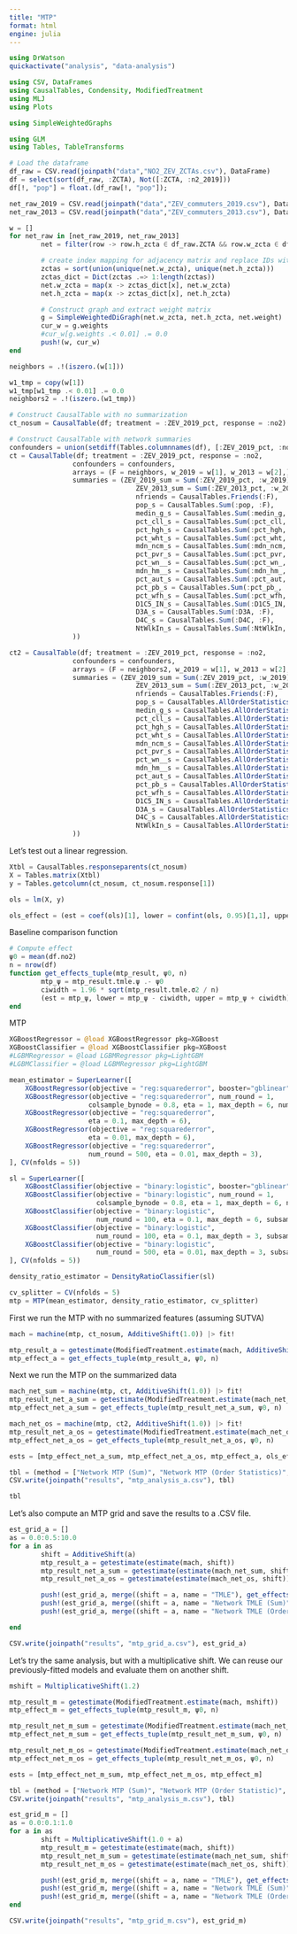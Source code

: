 ```yaml
---
title: "MTP"
format: html
engine: julia
---
```


```julia
using DrWatson
quickactivate("analysis", "data-analysis")

using CSV, DataFrames
using CausalTables, Condensity, ModifiedTreatment
using MLJ
using Plots

using SimpleWeightedGraphs

using GLM
using Tables, TableTransforms
```

```julia

# Load the dataframe
df_raw = CSV.read(joinpath("data","NO2_ZEV_ZCTAs.csv"), DataFrame)
df = select(sort(df_raw, :ZCTA), Not([:ZCTA, :n2_2019]))
df[!, "pop"] = float.(df_raw[!, "pop"]);

```


```julia
net_raw_2019 = CSV.read(joinpath("data","ZEV_commuters_2019.csv"), DataFrame)
net_raw_2013 = CSV.read(joinpath("data","ZEV_commuters_2013.csv"), DataFrame)

w = []
for net_raw in [net_raw_2019, net_raw_2013]
        net = filter(row -> row.h_zcta ∈ df_raw.ZCTA && row.w_zcta ∈ df_raw.ZCTA, net_raw)

        # create index mapping for adjacency matrix and replace IDs with rank
        zctas = sort(union(unique(net.w_zcta), unique(net.h_zcta)))
        zctas_dict = Dict(zctas .=> 1:length(zctas))
        net.w_zcta = map(x -> zctas_dict[x], net.w_zcta)
        net.h_zcta = map(x -> zctas_dict[x], net.h_zcta)

        # Construct graph and extract weight matrix
        g = SimpleWeightedDiGraph(net.w_zcta, net.h_zcta, net.weight)
        cur_w = g.weights
        #cur_w[g.weights .< 0.01] .= 0.0
        push!(w, cur_w)
end

neighbors = .!(iszero.(w[1]))

w1_tmp = copy(w[1])
w1_tmp[w1_tmp .< 0.01] .= 0.0
neighbors2 = .!(iszero.(w1_tmp))


```

```julia

# Construct CausalTable with no summarization
ct_nosum = CausalTable(df; treatment = :ZEV_2019_pct, response = :no2)

# Construct CausalTable with network summaries
confounders = union(setdiff(Tables.columnnames(df), [:ZEV_2019_pct, :no2]), [:nfriends])
ct = CausalTable(df; treatment = :ZEV_2019_pct, response = :no2, 
                confounders = confounders,
                arrays = (F = neighbors, w_2019 = w[1], w_2013 = w[2],), 
                summaries = (ZEV_2019_sum = Sum(:ZEV_2019_pct, :w_2019),
                                ZEV_2013_sum = Sum(:ZEV_2013_pct, :w_2013),
                                nfriends = CausalTables.Friends(:F),
                                pop_s = CausalTables.Sum(:pop, :F),
                                medin_g_s = CausalTables.Sum(:medin_g, :F),
                                pct_cll_s = CausalTables.Sum(:pct_cll, :F),
                                pct_hgh_s = CausalTables.Sum(:pct_hgh, :F),
                                pct_wht_s = CausalTables.Sum(:pct_wht, :F),
                                mdn_ncm_s = CausalTables.Sum(:mdn_ncm, :F),
                                pct_pvr_s = CausalTables.Sum(:pct_pvr, :F),
                                pct_wn__s = CausalTables.Sum(:pct_wn_, :F),
                                mdn_hm__s = CausalTables.Sum(:mdn_hm_, :F),
                                pct_aut_s = CausalTables.Sum(:pct_aut, :F),
                                pct_pb_s = CausalTables.Sum(:pct_pb_, :F),
                                pct_wfh_s = CausalTables.Sum(:pct_wfh, :F),
                                D1C5_IN_s = CausalTables.Sum(:D1C5_IN, :F),
                                D3A_s = CausalTables.Sum(:D3A, :F),
                                D4C_s = CausalTables.Sum(:D4C, :F),
                                NtWlkIn_s = CausalTables.Sum(:NtWlkIn, :F)
                ))

ct2 = CausalTable(df; treatment = :ZEV_2019_pct, response = :no2, 
                confounders = confounders,
                arrays = (F = neighbors2, w_2019 = w[1], w_2013 = w[2],), 
                summaries = (ZEV_2019_sum = Sum(:ZEV_2019_pct, :w_2019),
                                ZEV_2013_sum = Sum(:ZEV_2013_pct, :w_2013),
                                nfriends = CausalTables.Friends(:F),
                                pop_s = CausalTables.AllOrderStatistics(:pop, :F),
                                medin_g_s = CausalTables.AllOrderStatistics(:medin_g, :F),
                                pct_cll_s = CausalTables.AllOrderStatistics(:pct_cll, :F),
                                pct_hgh_s = CausalTables.AllOrderStatistics(:pct_hgh, :F),
                                pct_wht_s = CausalTables.AllOrderStatistics(:pct_wht, :F),
                                mdn_ncm_s = CausalTables.AllOrderStatistics(:mdn_ncm, :F),
                                pct_pvr_s = CausalTables.AllOrderStatistics(:pct_pvr, :F),
                                pct_wn__s = CausalTables.AllOrderStatistics(:pct_wn_, :F),
                                mdn_hm__s = CausalTables.AllOrderStatistics(:mdn_hm_, :F),
                                pct_aut_s = CausalTables.AllOrderStatistics(:pct_aut, :F),
                                pct_pb_s = CausalTables.AllOrderStatistics(:pct_pb_, :F),
                                pct_wfh_s = CausalTables.AllOrderStatistics(:pct_wfh, :F),
                                D1C5_IN_s = CausalTables.AllOrderStatistics(:D1C5_IN, :F),
                                D3A_s = CausalTables.AllOrderStatistics(:D3A, :F),
                                D4C_s = CausalTables.AllOrderStatistics(:D4C, :F),
                                NtWlkIn_s = CausalTables.AllOrderStatistics(:NtWlkIn, :F)
                ))

```

Let's test out a linear regression.


```julia
Xtbl = CausalTables.responseparents(ct_nosum)
X = Tables.matrix(Xtbl)
y = Tables.getcolumn(ct_nosum, ct_nosum.response[1])

ols = lm(X, y)

ols_effect = (est = coef(ols)[1], lower = confint(ols, 0.95)[1,1], upper = confint(ols, 0.95)[1,2])

```


Baseline comparison function

```julia
# Compute effect
ψ0 = mean(df.no2)
n = nrow(df)
function get_effects_tuple(mtp_result, ψ0, n)
        mtp_ψ = mtp_result.tmle.ψ .- ψ0
        ciwidth = 1.96 * sqrt(mtp_result.tmle.σ2 / n)
        (est = mtp_ψ, lower = mtp_ψ - ciwidth, upper = mtp_ψ + ciwidth)
end

```

MTP

```julia
XGBoostRegressor = @load XGBoostRegressor pkg=XGBoost
XGBoostClassifier = @load XGBoostClassifier pkg=XGBoost
#LGBMRegressor = @load LGBMRegressor pkg=LightGBM
#LGBMClassifier = @load LGBMRegressor pkg=LightGBM

mean_estimator = SuperLearner([
    XGBoostRegressor(objective = "reg:squarederror", booster="gblinear"),
    XGBoostRegressor(objective = "reg:squarederror", num_round = 1, 
                    colsample_bynode = 0.8, eta = 1, max_depth = 6, num_parallel_tree = 100, subsample = 0.8, tree_method = "hist"),
    XGBoostRegressor(objective = "reg:squarederror", 
                    eta = 0.1, max_depth = 6),
    XGBoostRegressor(objective = "reg:squarederror", 
                    eta = 0.01, max_depth = 6),
    XGBoostRegressor(objective = "reg:squarederror", 
                    num_round = 500, eta = 0.01, max_depth = 3),
], CV(nfolds = 5))

sl = SuperLearner([
    XGBoostClassifier(objective = "binary:logistic", booster="gblinear"),
    XGBoostClassifier(objective = "binary:logistic", num_round = 1, 
                      colsample_bynode = 0.8, eta = 1, max_depth = 6, num_parallel_tree = 100, subsample = 0.8, tree_method = "hist"),
    XGBoostClassifier(objective = "binary:logistic",
                      num_round = 100, eta = 0.1, max_depth = 6, subsample = 1.0),
    XGBoostClassifier(objective = "binary:logistic",
                      num_round = 100, eta = 0.1, max_depth = 3, subsample = 0.5),
    XGBoostClassifier(objective = "binary:logistic",
                      num_round = 500, eta = 0.01, max_depth = 3, subsample = 0.5),
], CV(nfolds = 5))

density_ratio_estimator = DensityRatioClassifier(sl)

cv_splitter = CV(nfolds = 5)
mtp = MTP(mean_estimator, density_ratio_estimator, cv_splitter)
```

First we run the MTP with no summarized features (assuming SUTVA)

```julia
mach = machine(mtp, ct_nosum, AdditiveShift(1.0)) |> fit!
```


```julia
mtp_result_a = getestimate(ModifiedTreatment.estimate(mach, AdditiveShift(1.0)))
mtp_effect_a = get_effects_tuple(mtp_result_a, ψ0, n)

```

Next we run the MTP on the summarized data

```julia

mach_net_sum = machine(mtp, ct, AdditiveShift(1.0)) |> fit!
mtp_result_net_a_sum = getestimate(ModifiedTreatment.estimate(mach_net_sum, AdditiveShift(1.0)))
mtp_effect_net_a_sum = get_effects_tuple(mtp_result_net_a_sum, ψ0, n)

```

```julia

mach_net_os = machine(mtp, ct2, AdditiveShift(1.0)) |> fit!
mtp_result_net_a_os = getestimate(ModifiedTreatment.estimate(mach_net_os, AdditiveShift(1.0)))
mtp_effect_net_a_os = get_effects_tuple(mtp_result_net_a_os, ψ0, n)

```

```julia
ests = [mtp_effect_net_a_sum, mtp_effect_net_a_os, mtp_effect_a, ols_effect]

tbl = (method = ["Network MTP (Sum)", "Network MTP (Order Statistics)", "MTP", "Linear Regression"], effects = map(x -> x.est, ests), upper = map(x -> x.upper, ests), lower = map(x -> x.lower, ests))
CSV.write(joinpath("results", "mtp_analysis_a.csv"), tbl)

tbl

```


Let's also compute an MTP grid and save the results to a .CSV file.

```julia
est_grid_a = []
as = 0.0:0.5:10.0
for a in as
        shift = AdditiveShift(a)
        mtp_result_a = getestimate(estimate(mach, shift))
        mtp_result_net_a_sum = getestimate(estimate(mach_net_sum, shift))
        mtp_result_net_a_os = getestimate(estimate(mach_net_os, shift))

        push!(est_grid_a, merge((shift = a, name = "TMLE"), get_effects_tuple(mtp_result_a, ψ0, n)))
        push!(est_grid_a, merge((shift = a, name = "Network TMLE (Sum)"), get_effects_tuple(mtp_result_net_a_sum, ψ0, n)))
        push!(est_grid_a, merge((shift = a, name = "Network TMLE (Order Statistics)"), get_effects_tuple(mtp_result_net_a_os, ψ0, n)))

end

CSV.write(joinpath("results", "mtp_grid_a.csv"), est_grid_a)

```


Let's try the same analysis, but with a multiplicative shift. We can reuse our previously-fitted models and evaluate them on another shift.

```julia

mshift = MultiplicativeShift(1.2)

mtp_result_m = getestimate(ModifiedTreatment.estimate(mach, mshift))
mtp_effect_m = get_effects_tuple(mtp_result_m, ψ0, n)

mtp_result_net_m_sum = getestimate(ModifiedTreatment.estimate(mach_net_sum, mshift))
mtp_effect_net_m_sum = get_effects_tuple(mtp_result_net_m_sum, ψ0, n)

mtp_result_net_m_os = getestimate(ModifiedTreatment.estimate(mach_net_os, mshift))
mtp_effect_net_m_os = get_effects_tuple(mtp_result_net_m_os, ψ0, n)

ests = [mtp_effect_net_m_sum, mtp_effect_net_m_os, mtp_effect_m]

tbl = (method = ["Network MTP (Sum)", "Network MTP (Order Statistic)", "MTP"], effects = map(x -> x.est, ests), upper = map(x -> x.upper, ests), lower = map(x -> x.lower, ests))
CSV.write(joinpath("results", "mtp_analysis_m.csv"), tbl)


```


```julia

est_grid_m = []
as = 0.0:0.1:1.0
for a in as
        shift = MultiplicativeShift(1.0 + a)
        mtp_result_m = getestimate(estimate(mach, shift))
        mtp_result_net_m_sum = getestimate(estimate(mach_net_sum, shift))
        mtp_result_net_m_os = getestimate(estimate(mach_net_os, shift))

        push!(est_grid_m, merge((shift = a, name = "TMLE"), get_effects_tuple(mtp_result_m, ψ0, n)))
        push!(est_grid_m, merge((shift = a, name = "Network TMLE (Sum)"), get_effects_tuple(mtp_result_net_m_sum, ψ0, n)))
        push!(est_grid_m, merge((shift = a, name = "Network TMLE (Order Statistics)"), get_effects_tuple(mtp_result_net_m_os, ψ0, n)))
end

CSV.write(joinpath("results", "mtp_grid_m.csv"), est_grid_m)

```